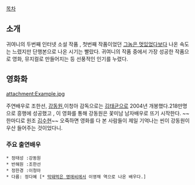 [[목차]]

== 소개 ==
귀여니의 두번째 인터넷 소설 작품 , 첫번째 작품이었던 [[그놈은 멋있었다]]보다 나온 속도는 느렸지만 단행본으로 나온 시기는 빨랐다. 귀여니의 작품 중에서 가장 성공한 작품으로 영화, 뮤지컬로 만들어지는 등 선풍적인 인기를 누렸다.

== 영화화 ==
attachment:Example.jpg

주연배우로 조한선, [[강동원]],이청아  감독으로는 [[김태균]]으로 2004년 개봉했다.218만명으로 흥행에 성공했고 , 이 영화를 통해 강동원은 꽃미남 남자배우로 뜨기 시작한다. ~~한마디로 원조 [[김수현]]~~ 오죽하면 영화를 다 본 사람들이 제일 기억나는 씬이 강동원이 우산 들어주는 것이었다니. 

=== 주요 출연배우 ===
 * 정태성 :강동원
 * 반해원 :조한선
 * 정한경 :이청아
 * 다름: 정다혜 [* [[막돼먹은 영애씨]]에서 이영채 역으로 나온 배우다.]

